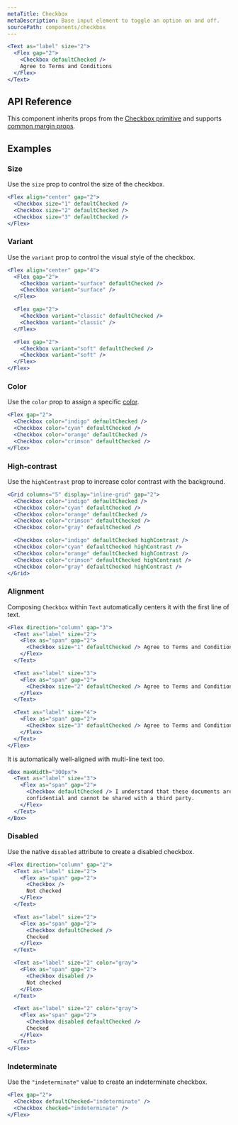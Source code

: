 ```yaml
---
metaTitle: Checkbox
metaDescription: Base input element to toggle an option on and off.
sourcePath: components/checkbox
---
```


```jsx live=true
<Text as="label" size="2">
  <Flex gap="2">
    <Checkbox defaultChecked />
    Agree to Terms and Conditions
  </Flex>
</Text>
```

## API Reference

This component inherits props from the [Checkbox primitive](/primitives/docs/components/checkbox) and supports [common margin props](/themes/docs/overview/layout#margin-props).

<ThemesPropsTable defs="checkboxPropDefs" />

## Examples

### Size

Use the `size` prop to control the size of the checkbox.

```jsx live=true
<Flex align="center" gap="2">
  <Checkbox size="1" defaultChecked />
  <Checkbox size="2" defaultChecked />
  <Checkbox size="3" defaultChecked />
</Flex>
```

### Variant

Use the `variant` prop to control the visual style of the checkbox.

```jsx live=true
<Flex align="center" gap="4">
  <Flex gap="2">
    <Checkbox variant="surface" defaultChecked />
    <Checkbox variant="surface" />
  </Flex>

  <Flex gap="2">
    <Checkbox variant="classic" defaultChecked />
    <Checkbox variant="classic" />
  </Flex>

  <Flex gap="2">
    <Checkbox variant="soft" defaultChecked />
    <Checkbox variant="soft" />
  </Flex>
</Flex>
```

### Color

Use the `color` prop to assign a specific [color](/themes/docs/theme/color).

```jsx live=true
<Flex gap="2">
  <Checkbox color="indigo" defaultChecked />
  <Checkbox color="cyan" defaultChecked />
  <Checkbox color="orange" defaultChecked />
  <Checkbox color="crimson" defaultChecked />
</Flex>
```

### High-contrast

Use the `highContrast` prop to increase color contrast with the background.

```jsx live=true
<Grid columns="5" display="inline-grid" gap="2">
  <Checkbox color="indigo" defaultChecked />
  <Checkbox color="cyan" defaultChecked />
  <Checkbox color="orange" defaultChecked />
  <Checkbox color="crimson" defaultChecked />
  <Checkbox color="gray" defaultChecked />

  <Checkbox color="indigo" defaultChecked highContrast />
  <Checkbox color="cyan" defaultChecked highContrast />
  <Checkbox color="orange" defaultChecked highContrast />
  <Checkbox color="crimson" defaultChecked highContrast />
  <Checkbox color="gray" defaultChecked highContrast />
</Grid>
```

### Alignment

Composing `Checkbox` within `Text` automatically centers it with the first line of text.

```jsx live="true"
<Flex direction="column" gap="3">
  <Text as="label" size="2">
    <Flex as="span" gap="2">
      <Checkbox size="1" defaultChecked /> Agree to Terms and Conditions
    </Flex>
  </Text>

  <Text as="label" size="3">
    <Flex as="span" gap="2">
      <Checkbox size="2" defaultChecked /> Agree to Terms and Conditions
    </Flex>
  </Text>

  <Text as="label" size="4">
    <Flex as="span" gap="2">
      <Checkbox size="3" defaultChecked /> Agree to Terms and Conditions
    </Flex>
  </Text>
</Flex>
```

It is automatically well-aligned with multi-line text too.

```jsx live="true"
<Box maxWidth="300px">
  <Text as="label" size="3">
    <Flex as="span" gap="2">
      <Checkbox defaultChecked /> I understand that these documents are
      confidential and cannot be shared with a third party.
    </Flex>
  </Text>
</Box>
```

### Disabled

Use the native `disabled` attribute to create a disabled checkbox.

```jsx live="true"
<Flex direction="column" gap="2">
  <Text as="label" size="2">
    <Flex as="span" gap="2">
      <Checkbox />
      Not checked
    </Flex>
  </Text>

  <Text as="label" size="2">
    <Flex as="span" gap="2">
      <Checkbox defaultChecked />
      Checked
    </Flex>
  </Text>

  <Text as="label" size="2" color="gray">
    <Flex as="span" gap="2">
      <Checkbox disabled />
      Not checked
    </Flex>
  </Text>

  <Text as="label" size="2" color="gray">
    <Flex as="span" gap="2">
      <Checkbox disabled defaultChecked />
      Checked
    </Flex>
  </Text>
</Flex>
```

### Indeterminate

Use the `"indeterminate"` value to create an indeterminate checkbox.

```jsx live="true"
<Flex gap="2">
  <Checkbox defaultChecked="indeterminate" />
  <Checkbox checked="indeterminate" />
</Flex>
```
